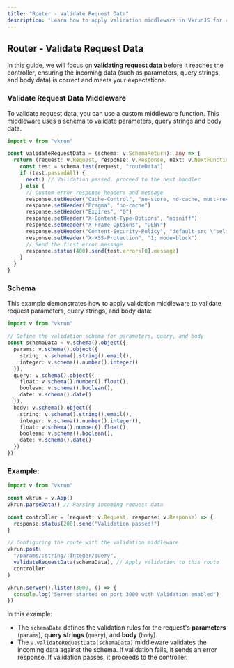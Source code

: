 ```yaml
---
title: "Router - Validate Request Data"
description: 'Learn how to apply validation middleware in VkrunJS for request data. This guide demonstrates how to validate incoming request data using schemas and how to handle validation errors efficiently.'
---
```


## Router - Validate Request Data

In this guide, we will focus on **validating request data** before it reaches the controller, ensuring the incoming data (such as parameters, query strings, and body data) is correct and meets your expectations.

### Validate Request Data Middleware

To validate request data, you can use a custom middleware function. This middleware uses a schema to validate parameters, query strings and body data.

```ts
import v from "vkrun"

const validateRequestData = (schema: v.SchemaReturn): any => {
  return (request: v.Request, response: v.Response, next: v.NextFunction) => {
    const test = schema.test(request, "routeData")
    if (test.passedAll) {
      next() // Validation passed, proceed to the next handler
    } else {
      // Custom error response headers and message
      response.setHeader("Cache-Control", "no-store, no-cache, must-revalidate, private")
      response.setHeader("Pragma", "no-cache")
      response.setHeader("Expires", "0")
      response.setHeader("X-Content-Type-Options", "nosniff")
      response.setHeader("X-Frame-Options", "DENY")
      response.setHeader("Content-Security-Policy", "default-src \"self\'")
      response.setHeader("X-XSS-Protection", "1; mode=block")
      // Send the first error message
      response.status(400).send(test.errors[0].message)
    }
  }
}
```

### Schema

This example demonstrates how to apply validation middleware to validate request parameters, query strings, and body data:

```ts
import v from "vkrun"

// Define the validation schema for parameters, query, and body
const schemaData = v.schema().object({
  params: v.schema().object({
    string: v.schema().string().email(),
    integer: v.schema().number().integer()
  }),
  query: v.schema().object({
    float: v.schema().number().float(),
    boolean: v.schema().boolean(),
    date: v.schema().date()
  }),
  body: v.schema().object({
    string: v.schema().string().email(),
    integer: v.schema().number().integer(),
    float: v.schema().number().float(),
    boolean: v.schema().boolean(),
    date: v.schema().date()
  })
})
```

### Example:

```ts
import v from "vkrun"

const vkrun = v.App()
vkrun.parseData() // Parsing incoming request data

const controller = (request: v.Request, response: v.Response) => {
  response.status(200).send("Validation passed!")
}

// Configuring the route with the validation middleware
vkrun.post(
  "/params/:string/:integer/query",
  validateRequestData(schemaData), // Apply validation to this route
  controller
)

vkrun.server().listen(3000, () => {
  console.log("Server started on port 3000 with Validation enabled")
})
```

In this example:

- The `schemaData` defines the validation rules for the request's **parameters** (`params`), **query strings** (`query`), and **body** (`body`).
- The `v.validateRequestData(schemaData)` middleware validates the incoming data against the schema. If validation fails, it sends an error response. If validation passes, it proceeds to the controller.